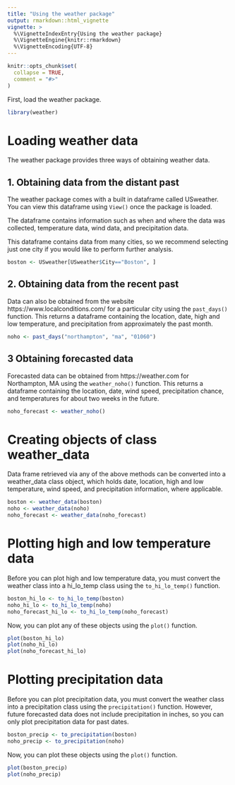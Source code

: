 ```yaml
---
title: "Using the weather package"
output: rmarkdown::html_vignette
vignette: >
  %\VignetteIndexEntry{Using the weather package}
  %\VignetteEngine{knitr::rmarkdown}
  %\VignetteEncoding{UTF-8}
---
```


```r
knitr::opts_chunk$set(
  collapse = TRUE,
  comment = "#>"
)
```

First, load the weather package.

```r
library(weather)
```

# Loading weather data

The weather package provides three ways of obtaining weather data.

## 1. Obtaining data from the distant past

The weather package comes with a built in dataframe called USweather. You can view this dataframe using `View()` once the package is loaded.

The dataframe contains information such as when and where the data was collected, temperature data, wind data, and precipitation data.

This dataframe contains data from many cities, so we recommend selecting just one city if you would like to perform further analysis. 

```r
boston <- USweather[USweather$City=="Boston", ]
```

## 2. Obtaining data from the recent past

Data can also be obtained from the website https://www.localconditions.com/ for a particular city using the `past_days()` function. This returns a dataframe containing the location, date, high and low temperature, and precipitation from approximately the past month.

```r
noho <- past_days("northampton", "ma", "01060")
```

## 3 Obtaining forecasted data

Forecasted data can be obtained from https://weather.com for Northampton, MA using the `weather_noho()` function. This returns a dataframe containing the location, date, wind speed, precipitation chance, and temperatures for about two weeks in the future.

```r
noho_forecast <- weather_noho()
```

# Creating objects of class weather_data

Data frame retrieved via any of the above methods can be converted into a weather_data class object, which holds date, location, high and low temperature, wind speed, and precipitation information, where applicable.

```r
boston <- weather_data(boston)
noho <- weather_data(noho)
noho_forecast <- weather_data(noho_forecast)
```

# Plotting high and low temperature data

Before you can plot high and low temperature data, you must convert the weather class into a hi_lo_temp class using the `to_hi_lo_temp()` function. 

```r
boston_hi_lo <- to_hi_lo_temp(boston)
noho_hi_lo <- to_hi_lo_temp(noho)
noho_forecast_hi_lo <- to_hi_lo_temp(noho_forecast)
```

Now, you can plot any of these objects using the `plot()` function.

```r
plot(boston_hi_lo)
plot(noho_hi_lo)
plot(noho_forecast_hi_lo)
```

# Plotting precipitation data

Before you can plot precipitation data, you must convert the weather class into a precipitation class using the `precipitation()` function. However, future forecasted data does not include precipitation in inches, so you can only plot precipitation data for past dates.

```r
boston_precip <- to_precipitation(boston)
noho_precip <- to_precipitation(noho)
```

Now, you can plot these objects using the `plot()` function.

```r
plot(boston_precip)
plot(noho_precip)
```

